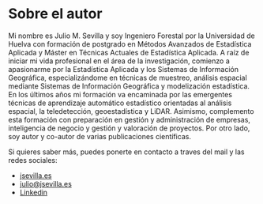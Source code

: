 # Sobre el autor {#about}


Mi nombre es Julio M. Sevilla y soy Ingeniero Forestal por la Universidad de Huelva con formación de postgrado en Métodos Avanzados de Estadística Aplicada y Máster en Técnicas Actuales de Estadística Aplicada. A raíz de iniciar mi vida profesional en el área de la investigación, comienzo a apasionarme por la Estadística Aplicada y los Sistemas de Información Geográfica, especializándome en técnicas de muestreo, análisis espacial mediante Sistemas de Información Geográfica y modelización estadística. En los últimos años mi formación va encaminada por las emergentes técnicas de aprendizaje automático estadístico orientadas al análisis espacial, la teledetección, geoestadística y LiDAR. Asimismo, complemento esta formación con preparación en gestión y administración de empresas, inteligencia de negocio y gestión y valoración de proyectos. Por otro lado, soy autor y co-autor de varias publicaciones científicas.

Si quieres saber más, puedes ponerte en contacto a traves del mail y las redes sociales:

- [jsevilla.es](https://www.epidom.es)
- [julio@jsevilla.es](julio@jsevilla.es)
- [Linkedin](https://es.linkedin.com/in/juliomsevilla)




